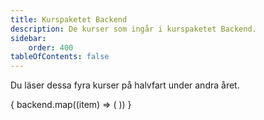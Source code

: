 ```yaml
---
title: Kurspaketet Backend
description: De kurser som ingår i kurspaketet Backend.
sidebar:
    order: 400
tableOfContents: false
---
```



Du läser dessa fyra kurser på halvfart under andra året.

<CardGrid >
{
    backend.map((item) => (
        <CustomCard
            title={item.title}
            icon="information"
            color={item.color}
            description={item.description}
            link={item.link}
            when={item.studyPeriod}
        />
    ))
  }
</CardGrid>
